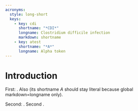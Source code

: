 ```yaml
---
acronyms:
  style: long-short
  keys:
    - key: cdi
      shortname: "*CDI*"
      longname: Clostridium difficile infection
      markdown: shortname
    - key: atest
      shortname: "*A*"
      longname: Alpha token
---
```


# Introduction {#intro}

First: \acr{cdi}. Also \acr{atest} (its shortname *A* should stay literal because global markdown=longname only).

Second: \acr{cdi}. Second \acr{atest}.
